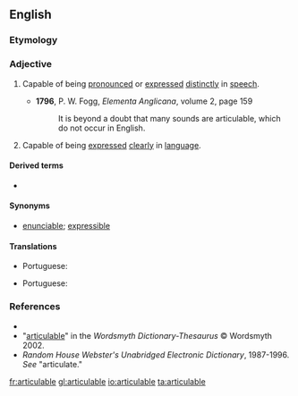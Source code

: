 ==English==

===Etymology===
{{suffix|articulate|alt1=articul(ate)|able|lang=en}}

===Adjective===
{{en-adj}}

# {{label|en|phonetics|of words, linguistic expressions, etc.}} Capable of being [[pronounce]]d or [[express]]ed [[distinctly]] in [[speech]].
#* '''1796''', P. W. Fogg, ''Elementa Anglicana'', volume 2, page 159
#*: It is beyond a doubt that many sounds are articulable, which do not occur in English.
# {{label|en|of ideas, thoughts, etc.}} Capable of being [[express]]ed [[clearly]] in [[language]].

====Derived terms====
* {{l|en|inarticulable}}

====Synonyms====
* [[enunciable]]; [[expressible]]

====Translations====
{{trans-top|capable of being pronounced}}
* Portuguese: {{t|pt|articulável}}
{{trans-mid}}
{{trans-bottom}}

{{trans-top|capable of being expressed clearly}}
* Portuguese: {{t|pt|articulável}}
{{trans-mid}}
{{trans-bottom}}

===References===
* {{R:Dictionary.com}}
* "[http://www.wordsmyth.net/live/home.php?script=search&matchent=articulable&matchtype=exact articulable]" in the ''Wordsmyth Dictionary-Thesaurus'' © Wordsmyth 2002.
* ''Random House Webster's Unabridged Electronic Dictionary'', 1987-1996. ''See'' "articulate."

[[fr:articulable]]
[[gl:articulable]]
[[io:articulable]]
[[ta:articulable]]